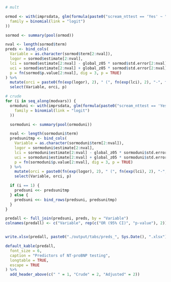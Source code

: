 ```r

# mult

ormod <- with(imprsdata, glm(formula(paste0("scream_nttest == 'Yes' ~ ", paste(modvars, collapse = " + "))),
  family = binomial(link = "logit")
))

sormod <- summary(pool(ormod))

nval <- length(sormod$term)
preds <- bind_cols(
  Variable = as.character(sormod$term[2:nval]),
  logor = sormod$estimate[2:nval],
  lci = sormod$estimate[2:nval] - global_z05 * sormod$std.error[2:nval],
  uci = sormod$estimate[2:nval] + global_z05 * sormod$std.error[2:nval],
  p = fn(sormod$p.value[2:nval], dig = 3, p = TRUE)
) %>%
  mutate(orci = paste0(fn(exp(logor), 2), " (", fn(exp(lci), 2), "-", fn(exp(uci), 2), ")")) %>%
  select(Variable, orci, p)

# crude
for (i in seq_along(modvars)) {
  ormoduni <- with(imprsdata, glm(formula(paste0("scream_nttest == 'Yes' ~ ", modvars[i])),
    family = binomial(link = "logit")
  ))

  sormoduni <- summary(pool(ormoduni))

  nval <- length(sormoduni$term)
  predsunitmp <- bind_cols(
    Variable = as.character(sormoduni$term[2:nval]),
    logor = sormoduni$estimate[2:nval],
    lci = sormoduni$estimate[2:nval] - global_z05 * sormoduni$std.error[2:nval],
    uci = sormoduni$estimate[2:nval] + global_z05 * sormoduni$std.error[2:nval],
    p = fn(sormoduni$p.value[2:nval], dig = 3, p = TRUE)
  ) %>%
    mutate(orci = paste0(fn(exp(logor), 2), " (", fn(exp(lci), 2), "-", fn(exp(uci), 2), ")")) %>%
    select(Variable, orci, p)

  if (i == 1) {
    predsuni <<- predsunitmp
  } else {
    predsuni <<- bind_rows(predsuni, predsunitmp)
  }
}

predall <- full_join(predsuni, preds, by = "Variable")
colnames(predall) <- c("Variable", rep(c("OR (95% CI)", "p-value"), 2))


write.xlsx(predall, paste0("./output/tabs/preds_", Sys.Date(), ".xlsx"), rowNames = FALSE, overwrite = TRUE)

default_kable(predall,
  font_size = 6,
  caption = "Predictors of NT-proBNP testing",
  longtable = TRUE,
  escape = TRUE
) %>%
  add_header_above(c(" " = 1, "Crude" = 2, "Adjusted" = 2))
```
